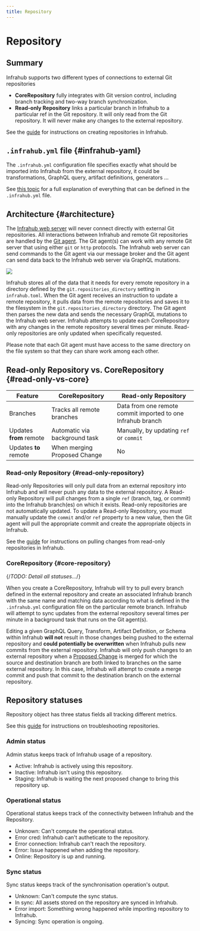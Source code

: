```yaml
---
title: Repository
---
```


# Repository

## Summary

Infrahub supports two different types of connections to external Git repositories

- **CoreRepository** fully integrates with Git version control, including branch tracking and two-way branch synchronization.
- **Read-only Repository** links a particular branch in Infrahub to a particular ref in the Git repository. It will only read from the Git repository. It will never make any changes to the external repository.

See the [guide](/guides/repository) for instructions on creating repositories in Infrahub.

## `.infrahub.yml` file {#infrahub-yaml}

The `.infrahub.yml` configuration file specifies exactly what should be imported into Infrahub from the external repository, it could be transformations, GraphQL query, artifact definitions, generators ...

See [this topic](/topics/infrahub-yml) for a full explanation of everything that can be defined in the `.infrahub.yml` file.

## Architecture {#architecture}

The [Infrahub web server](/reference/api-server) will never connect directly with external Git repositories. All interactions between Infrahub and remote Git repositories are handled by the [Git agent](/reference/git-agent). The Git agent(s) can work with any remote Git server that using either `git` or `http` protocols. The Infrahub web server can send commands to the Git agent via our message broker and the Git agent can send data back to the Infrahub web server via GraphQL mutations.

![](../media/repository_architecture.excalidraw.svg)

Infrahub stores all of the data that it needs for every remote repository in a directory defined by the `git.repositories_directory` setting in `infrahub.toml`. When the Git agent receives an instruction to update a remote repository, it pulls data from the remote repositories and saves it to the filesystem in the `git.repositories_directory` directory. The Git agent then parses the new data and sends the necessary GraphQL mutations to the Infrahub web server. Infrahub attempts to update each CoreRepository with any changes in the remote repository several times per minute. Read-only repositories are only updated when specifically requested.

Please note that each Git agent must have access to the same directory on the file system so that they can share work among each other.

<!-- vale off -->
## Read-only Repository vs. CoreRepository {#read-only-vs-core}
<!-- vale on -->

Feature                 | CoreRepository                | Read-only Repository
------------------------|-------------------------------|---------------------
Branches                | Tracks all remote branches    | Data from one remote commit imported to one Infrahub branch
Updates **from** remote | Automatic via background task | Manually, by updating `ref` or `commit`
Updates **to** remote   | When merging Proposed Change  | No

<!-- vale off -->
### Read-only Repository {#read-only-repository}
<!-- vale on -->

Read-only Repositories will only pull data from an external repository into Infrahub and will never push any data to the external repository. A Read-only Repository will pull changes from a single `ref` (branch, tag, or commit) into the Infrahub branch(es) on which it exists. Read-only repositories are not automatically updated. To update a Read-only Repository, you must manually update the `commit` and/or `ref` property to a new value, then the Git agent will pull the appropriate commit and create the appropriate objects in Infrahub.

See the [guide](/guides/repository) for instructions on pulling changes from read-only repositories in Infrahub.

### CoreRepository {#core-repository}

{/*TODO: Detail all statuses...*/}

When you create a CoreRepository, Infrahub will try to pull every branch defined in the external repository and create an associated Infrahub branch with the same name and matching data according to what is defined in the `.infrahub.yml` configuration file on the particular remote branch. Infrahub will attempt to sync updates from the external repository several times per minute in a background task that runs on the Git agent(s).

Editing a given GraphQL Query, Transform, Artifact Definition, or Schema within Infrahub **will not** result in those changes being pushed to the external repository and **could potentially be overwritten** when Infrahub pulls new commits from the external repository. Infrahub will only push changes to an external repository when a [Proposed Change](/topics/proposed-change) is merged for which the source and destination branch are both linked to branches on the same external repository. In this case, Infrahub will attempt to create a merge commit and push that commit to the destination branch on the external repository.

## Repository statuses

Repository object has three status fields all tracking different metrics.

See this [guide](/guides/repository) for instructions on troubleshooting repositories.

### Admin status

Admin status keeps track of Infrahub usage of a repository.

- Active: Infrahub is actively using this repository.
- Inactive: Infrahub isn't using this repository.
- Staging: Infrahub is waiting the next proposed change to bring this repository up.

### Operational status

Operational status keeps track of the connectivity between Infrahub and the Repository.

- Unknown: Can't compute the operational status.
- Error cred: Infrahub can't autheticate to the repository.
- Error connection: Infrahub can't reach the repository.
- Error: Issue happened when adding the repository.
- Online: Repository is up and running.

### Sync status

Sync status keeps track of the synchronisation operation's output.

- Unknown: Can't compute the sync status.
- In sync: All assets stored on the repository are synced in Infrahub.
- Error import: Something wrong happened while importing repository to Infrahub.
- Syncing: Sync operation is ongoing.
